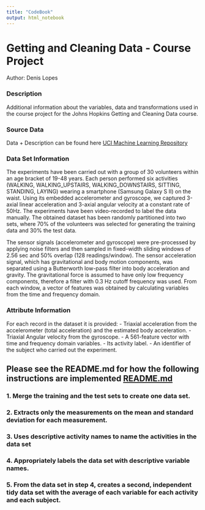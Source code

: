 ```yaml
---
title: "CodeBook"
output: html_notebook
---
```


# Getting and Cleaning Data - Course Project 

Author: Denis Lopes





### Description
Additional information about the variables, data and transformations used in the course project for the Johns Hopkins Getting and Cleaning Data course.

### Source Data
Data + Description can be found here [UCI Machine Learning Repository](http://archive.ics.uci.edu/ml/datasets/Human+Activity+Recognition+Using+Smartphones)

### Data Set Information
The experiments have been carried out with a group of 30 volunteers within an age bracket of 19-48 years. Each person performed six activities (WALKING, WALKING_UPSTAIRS, WALKING_DOWNSTAIRS, SITTING, STANDING, LAYING) wearing a smartphone (Samsung Galaxy S II) on the waist. Using its embedded accelerometer and gyroscope, we captured 3-axial linear acceleration and 3-axial angular velocity at a constant rate of 50Hz. The experiments have been video-recorded to label the data manually. The obtained dataset has been randomly partitioned into two sets, where 70% of the volunteers was selected for generating the training data and 30% the test data. 

The sensor signals (accelerometer and gyroscope) were pre-processed by applying noise filters and then sampled in fixed-width sliding windows of 2.56 sec and 50% overlap (128 readings/window). The sensor acceleration signal, which has gravitational and body motion components, was separated using a Butterworth low-pass filter into body acceleration and gravity. The gravitational force is assumed to have only low frequency components, therefore a filter with 0.3 Hz cutoff frequency was used. From each window, a vector of features was obtained by calculating variables from the time and frequency domain.

### Attribute Information
For each record in the dataset it is provided: 
- Triaxial acceleration from the accelerometer (total acceleration) and the estimated body acceleration. 
- Triaxial Angular velocity from the gyroscope. 
- A 561-feature vector with time and frequency domain variables. 
- Its activity label. 
- An identifier of the subject who carried out the experiment.

## Please see the README.md for how the following instructions are implemented [README.md](https://github.com/mGalarnyk/datasciencecoursera/blob/master/3_Getting_and_Cleaning_Data/README.md)
### 1. Merge the training and the test sets to create one data set.
### 2. Extracts only the measurements on the mean and standard deviation for each measurement.
### 3. Uses descriptive activity names to name the activities in the data set
### 4. Appropriately labels the data set with descriptive variable names.
### 5. From the data set in step 4, creates a second, independent tidy data set with the average of each variable for each activity and each subject.